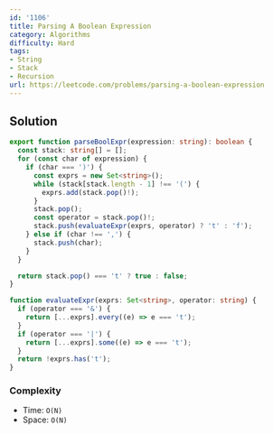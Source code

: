 ```yaml
---
id: '1106'
title: Parsing A Boolean Expression
category: Algorithms
difficulty: Hard
tags:
- String
- Stack
- Recursion
url: https://leetcode.com/problems/parsing-a-boolean-expression
---
```


## Solution

```typescript filename="solution.ts" copy
export function parseBoolExpr(expression: string): boolean {
  const stack: string[] = [];
  for (const char of expression) {
    if (char === ')') {
      const exprs = new Set<string>();
      while (stack[stack.length - 1] !== '(') {
        exprs.add(stack.pop()!);
      }
      stack.pop();
      const operator = stack.pop()!;
      stack.push(evaluateExpr(exprs, operator) ? 't' : 'f');
    } else if (char !== ',') {
      stack.push(char);
    }
  }

  return stack.pop() === 't' ? true : false;
}

function evaluateExpr(exprs: Set<string>, operator: string) {
  if (operator === '&') {
    return [...exprs].every((e) => e === 't');
  }
  if (operator === '|') {
    return [...exprs].some((e) => e === 't');
  }
  return !exprs.has('t');
}
```

### Complexity

- Time: `O(N)`
- Space: `O(N)`

